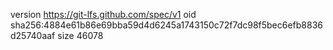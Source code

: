 version https://git-lfs.github.com/spec/v1
oid sha256:4884e61b86e69bba59d4d6245a1743150c72f7dc98f5bec6efb8836d25740aaf
size 46078
